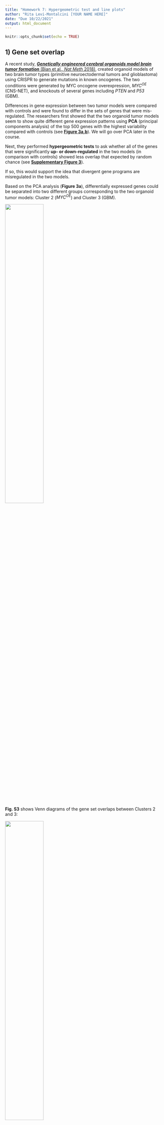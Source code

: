 ```yaml
---
title: "Homework 7: Hypergeometric test and line plots"
author: "Rita Levi-Montalcini [YOUR NAME HERE]"
date: "Due 10/22/2021"
output: html_document
---
```


```r
knitr::opts_chunk$set(echo = TRUE)
```


## 1) Gene set overlap

A recent study, [***Genetically engineered cerebral organoids model brain tumor formation*** (Bian et al., *Nat Meth* 2018)](https://www.nature.com/articles/s41592-018-0070-7),
created organoid models of two brain tumor types (primitive neuroectodermal
tumors and glioblastoma) using CRISPR to generate mutations in known oncogenes. 
The two conditions were generated by MYC oncogene overexpression, *MYC^OE^* (CNS-NET), and knockouts of several genes including *PTEN* and *P53* (GBM).

Differences in gene expression between two tumor models were compared with controls
and were found to differ in the sets of genes that were mis-regulated. 
The researchers first showed that the two organoid tumor models seem to show quite different
gene expression patterns using **PCA** (principal components analysis) of the top 500
genes with the highest variability compared with controls (see [**Figure 3a,b**](https://www.nature.com/articles/s41592-018-0070-7/figures/3)). 
We will go over PCA later in the course.

Next, they performed **hypergeometric tests** to ask whether all of the genes that 
were significantly **up- or down-regulated** in the two models (in comparison with 
controls) showed less overlap that expected by random chance (see [**Supplementary Figure 3**](https://www.nature.com/articles/s41592-018-0070-7/figures/9)).

If so, this would support the idea that divergent gene programs are misregulated 
in the two models.

Based on the PCA analysis (**Figure 3a**), differentially expressed genes could be separated into two different groups corresponding to the two organoid tumor models: Cluster 2 (*MYC^OE^*) and Cluster 3 (GBM).

![](HW7_data/Bian_Fig3a.png){width=50%}

**Fig. S3** shows Venn diagrams of the gene set overlaps between Clusters 2 and 3:

![](HW7_data/Bian_FigS3a.png){width=50%}

Your question is whether the differentially expressed genes in these two clusters overlap by **less** than expected by chance. Here we will focus on just the **up-regulated genes**. How will you set up the problem?


### a) Expected gene set overlap based on independence

In total, 4034 genes were up-regulated in at least one of the organoid tumor models (vs. controls). The rest of the numbers you will need are shown in the Venn diagrams in Fig. S3. A framework for organizing the data has been set up below to help get you started.

```r
## Up-regulated genes ======================================================== #
## 4034 genes up-regulated in either experiment (vs control)

ol.obs =92  # overlap
 A =2155+92       # total size of Cluster 2 (Set A = bigger set)
 B =203+92       # total size of Cluster 3 (Set B = smaller set)
 N = 4034      # total genes up-regulated in both experiments
# 
# # What is the expected overlap based on the null hypothesis of independence?
 ol.exp = N*(A/N*B/N)
 ol.exp
```


### b) Hypergeometric test

Find a p-value for the observed overlap with a hypergeometric test using `dhyper` and `pyhper`. Remember, you are looking for less overlap than expected between the two sets (is this the lower tail or the upper tail?).

First, look up the documentation on these functions.
```r
?dhyper
?phyper
```

Here are some additional tips to help you figure out how to parameterize the functions:

+ $x$: this is the observed overlap
+ $m$: pick one gene set, call this Set A
+ $n$: this is the total number of genes NOT in Set A (out of all the up-regulated genes)
+ $k$: the other set (Set B)
  +  Note that the maximum possible size of the overlap would be the total size of the smaller gene set (which cluster is that here?)
  + It does not really matter which set you choose to use for $m$ or $k$; the p-value will be the same either way.

```r
## p-value using hypergeometric test ========================================= #

# using CDF function
phyper(q=ol.obs,m=A,n=N-A,k=B)
# using PDF function
pval=0
for (i in 1:ol.obs+1){
  pval=pval+dhyper(x=i-1,m=A,n=N-A,k=B)
}
pval
```


### c) Fisher's Exact Test

The hypergeometric test is equivalent to a one-tailed Fisher's test (but it is 
actually more efficient in R). Use a Fisher's test to make the same comparison as above. Here are some helpful hints:

+ You want to perform a one-sided test for more extreme values than the ones observed, given all possible combinations of values "conditioned on fixed margins" (which tail are you looking for here?).
+ Make a contingency table: orientation is arbitrary, but by convention put the categories "of interest" first.
  + Put the overlap in the top left cell (*a*, a.k.a. $x_{11}$).
  + Put the remainder of the A and B sets (minus the overlap) in the right (*b*, $x_{12}$) and bottom left (*c*, $x_{21}$) cells.
  + Put the remainder of the up-regulated genes in (*d*, $x_{22}$).

```r
## with Fisher's exact test ================================================== #
contingency.table = rbind(c(ol.obs, A-ol.obs),
                          c(B-ol.obs, N-A-B+ol.obs))
fisher.test(contingency.table)
```

### d) How do the p-values compare?

```r
# both of the p values are very small.
```


## 2) Line plots: Mean, SD, SEM

Please read the short article *Error bars (Nat Meth 2013)* provided with this assignment.

### a) What is the difference between the standard error (SEM) of the mean and standard deviation?  
```r
# s.e.m. reflect the uncertainty in the mean and its dependency on the sample size, n. s.d. reflect the spread of the population
```

### b) What are some common misconceptions about interpreting error bars?
```r
# misconceptions persist about how error bars relate to statistical significance.
```

## 3) Cancer metabolism

In the paper [***Metabolic competition in the tumor microenvironment is a driver of cancer progression*** (Chang et al., *Cell* 2015)](https://www.ncbi.nlm.nih.gov/pmc/articles/PMC4864363/), the authors use mouse models to demonstrate that in cancers, T cells are metabolically restricted by tumor glucose consumption, ultimately allowing tumor progression. The authors use line graphs in **Figure 4B**:

![](HW7_data/Chang_Fig4B.png){width=60%}

### a) What question were the researchers trying to answer in this Figure?
```r
# What is the cure dynamics of different tumor treatments
```

### b) How many replicates were performed, and what do the error bars represent?
```r
# They just mention ">=3 independent experiments" for replication. The error bars represent the SEM of the samples.
```

### c) Do you think this an appropriate way to represent the data? Why or why not, and how would you try to represent them?
```r
# No because the sample size is small, which makes the error bar insignificant. I would like to present every data points together with the line of average.
```
    

## 4) Spindle dynamics in evolution

The paper [***Stoichiometric interactions explain spindle dynamics and scaling across 100 million years of nematode evolution*** (Farhadifar et al., *eLife* 2020)](https://elifesciences.org/articles/55877) explores spindle dynamics in *C. elegans* using a combination of imaging methods and QTL mapping of intercross lines. Below is reproduced Figure 3 from this article:

![](HW7_data/Farhadifar_Fig3.jpg){width=80%}

### a) What question were the researchers trying to answer in this figure?
```r
# The mechanisms that control the final spindle length and how genetic variations affect that length.
```

### b) Panels C and D

About how many data points are there for each line? What do the error bars represent? Would you change anything about the way the data are represented?
```r
# About 100 points. Standard error. I may just use points instead of scattered plots.
```

### c) Panels E and F

What is being plotted? What do the shaded areas represent, and why do you think the researchers chose to display the variation in their measurements in this way? Would you have done anything differently?
```r
# Spindle length as a function of time for control (blue) and RNAi (red) embryos. The shaded region is standard derivation. Because it shows clearly the very low variance during the midtime, and there might be a large number of time points, which makes it hard to draw error bar for every point. I would use error bar if time resolution is not that high.
```


## 5) Line plots with SD or SEM

How would you plot similar graphs in R showing SD or SEM? The dataset "HW7_data.csv" contains eight replicate measurements across 20 timepoints (0-190 seconds) for a control and a treatment condition. The data are the raw (non-normalized) values used to generate the plots in Figure 6A from 
[Cipriani et al., eLife 2021](https://elifesciences.org/articles/60833).

### a) Calculate the mean, SD, SEM

Load the dataset and use the `dplyr` package to reformat it as follows:

+ Group the data by treatment and time (hint: use `group_by()`).
+ Add 3 new columns to the data frame containing group summaries for the mean, SEM, and SD (hint: use `summarise()`).
+ Add 4 new columns containing the upper and lower limits for the SEM and the SD.
  
```r
library(dplyr)
data <- read.csv("./HW7_data/HW7_data.csv")
data.tr=data %>%group_by(TREATMENT,time) %>% summarize(mean = mean(Values),SD=sd(Values),SEM=sd(Values)/sqrt(n())) %>% 
   mutate(up.sem=mean+SEM,
         low.sem=mean-SEM,
         up.sd=mean+SD,
         low.sd=mean-SD)
```
    

### b) Line plot with discrete error bars showing SD

Use `ggplot2` to create a line graph to plot the mean, with discrete error bars representing the standard deviation.

+ Map the data to time (x-axis) and mean (y-axis), and use color to indicate the treatment.
+ Use a line for the geom layer.
+ Add the error bars using `geom_errorbar()` (look this up to see how to add the upper and lower boundaries). Don't forget to map the color to the treatment.
+ Add axis labels for the time (in seconds) and the values (as "Relative fluorescence").

```r
library(ggplot2)
ggplot(
  data.tr,
  mapping=aes(x=time,y=mean,col=TREATMENT)
  
)+
  geom_line()+
  labs(x="time/s",y="Relative fluorescence")+
  geom_errorbar(aes(ymin=low.sd,ymax=up.sd,col=TREATMENT))
```


### c) Line plot with shaded regions showing SEM

Use `ggplot2` to create a line graph to plot the mean, with a shaded area representing the standard error of the mean. This plot will use almost the exact same code as the last graph, except you will use `geom_ribbon()` to display the upper and lower bounds of the SEM.
      
```r
ggplot(
  data.tr,
  mapping=aes(x=time,y=mean,col=TREATMENT)
  
)+
  geom_line()+
  labs(x="time/s",y="Relative fluorescence")+
  geom_ribbon(aes(ymin=low.sem,ymax=up.sem,fill=TREATMENT),alpha=0.5)
```


### d) Which representation do you think is most effective for these data? What would you choose to do?
```r
# The graph in (d) because the sd of the data is very large, which makes it hard to distinguish the change of fluorence between the error bar.
```

